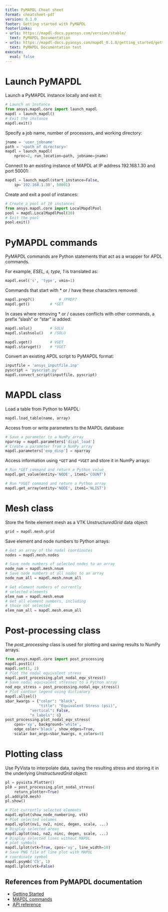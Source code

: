 ```yaml
---
title: PyMAPDL Cheat sheet
format: cheatsheet-pdf
version: 0.1.0
footer: Getting started with PyMAPDL
footerlinks:
- urls: https://mapdl-docs.pyansys.com/version/stable/
  text: PyMAPDL Documentation
- urls: https://mapdl-docs.pyansys.com/mapdl_0.1.0/getting_started/getting_started.html
  text: PyMAPDL Documentation test
execute:
  eval: false
---
```


# Launch PyMAPDL

Launch a PyMAPDL instance locally and exit it:

```python
# Launch an instance
from ansys.mapdl.core import launch_mapdl
mapdl = launch_mapdl()
# Exit the instance
mapdl.exit()
```

Specify a job name, number of processors, and working directory:

```python
jname = 'user_jobname'
path = '<path of directory>'
mapdl = launch_mapdl(
	nproc=2, run_location=path, jobname=jname)
```

Connect to an existing instance of MAPDL at IP address 192.168.1.30 and port 50001:

```python
mapdl = launch_mapdl(start_instance=False,
    ip='192.168.1.30', 50001)
```

Create and exit a pool of instances:

```python
# Create a pool of 10 instances
from ansys.mapdl.core import LocalMapdlPool
pool = mapdl.LocalMapdlPool(10)
# Exit the pool
pool.exit()
```

# PyMAPDL commands

PyMAPDL commands are Python statements that act as a wrapper for APDL commands. 

For example, *ESEL, s, type, 1* is translated as:
```python
mapdl.esel('s', 'type', vmin=1) 
```

Commands that start with * or / have these characters removed:
```python
mapdl.prep7()	        # /PREP7
mapdl.get()	        # *GET
```

In cases where removing * or / causes conflicts with other commands, a prefix "slash" or "star" is added:
```python
mapdl.solu()		# SOLU
mapdl.slashsolu()	# /SOLU

mapdl.vget()		# VGET
mapdl.starvget()	# *VGET
```

Convert an existing APDL script to PyMAPDL format:
```python
inputfile = 'ansys_inputfile.inp'
pyscript = 'pyscript.py'
mapdl.convert_script(inputfile, pyscript)
```

# MAPDL class

Load a table from Python to MAPDL:

```python
mapdl.load_table(name, array)
```

Access from or write parameters to the MAPDL database:
```python
# Save a parameter to a NumPy array
nparray = mapdl.parameters['displ_load']
# Create a parameter from a NumPy array
mapdl.parameters['exp_disp'] = nparray
```

Access information using ``*GET`` and ``*VGET`` and store it in NumPy arrays:
```python
# Run *GET command and return a Python value
mapdl.get_value(entity='NODE', item1='COUNT')

# Run *VGET command and return a Python array
mapdl.get_array(entity='NODE', item1='NLIST')
```

# Mesh class
Store the finite element mesh as a VTK *UnstructuredGrid* data object:

```python
grid = mapdl.mesh.grid
```
Save element and node numbers to Python arrays:
```python
# Get an array of the nodal coordinates
nodes = mapdl.mesh.nodes

# Save node numbers of selected nodes to an array
node_num = mapdl.mesh.nnum
# Save node numbers of all nodes to an array
node_num_all = mapdl.mesh.nnum_all

# Get element numbers of currently 
# selected elements
elem_num = mapdl.mesh.enum
# Get all element numbers, including 
# those not selected
elem_num_all = mapdl.mesh.enum_all
```

# Post-processing class
The *post_processing* class is used for plotting and saving results to NumPy arrays.
```python
from ansys.mapdl.core import post_processing
mapdl.post1()
mapdl.set(1, 2)
# Plot the nodal equivalent stress
mapdl.post_processing.plot_nodal_eqv_stress()
# Save nodal equivalent stresses to a Python array
nod_eqv_stress = post_processing.nodal_eqv_stress()
# Plot contour legend using dictionary
mapdl.allsel()
sbar_kwargs = {"color": "black",
               "title": "Equivalent Stress (psi)",
	       "vertical": False,
	       "n_labels": 6}
post_processing.plot_nodal_eqv_stress(
    cpos='xy', background='white',
    edge_color='black', show_edges=True,
    scalar bar_args=sbar_kwargs, n_colors=9)
```

# Plotting class
Use PyVista to interpolate data, saving the resulting stress and storing it in the underlying *UnstructuredGrid* object:
```python
pl = pyvista.Plotter()
pl0 = post_processing.plot_nodal_stress(
    return_plotter=True)
pl.add(pl0.mesh)
pl.show()
```
```python
# Plot currently selected elements
mapdl.eplot(show_node_numbering, vtk)
# Plot selected volumes
mapdl.vplot(nv1, nv2, ninc, degen, scale, ...)
# Display selected areas
mapdl.aplot(na1, na2, ninc, degen, scale, ...)
# Display selected lines without MAPDL 
# plot symbols
mapdl.lplot(vtk=True, cpos='xy', line_width=10)
# Save PNG file of line plot with MAPDL 
# coordinate symbol
mapdl.psymb('CS', 1)
mapdl.lplot(vtk=False)
```

## References from PyMAPDL documentation

- [Getting Started](https://mapdl.docs.pyansys.com/version/stable/getting_started/index.html)
- [MAPDL commands](https://mapdl.docs.pyansys.com/version/stable/mapdl_commands/index.html)
- [API reference](https://mapdl.docs.pyansys.com/version/stable/api/index.html)
